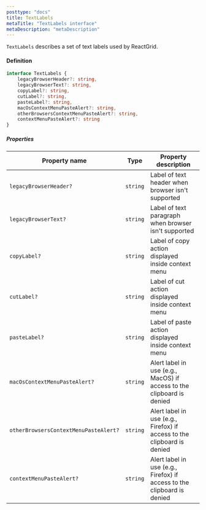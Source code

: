 ```yaml
---
posttype: "docs"
title: TextLabels
metaTitle: "TextLabels interface"
metaDescription: "metaDescription"
--- 
```


`TextLabels` describes a set of text labels used by ReactGrid. 


#### Definition

```ts
interface TextLabels {
    legacyBrowserHeader?: string,
    legacyBrowserText?: string,
    copyLabel?: string,
    cutLabel?: string,
    pasteLabel?: string,
    macOsContextMenuPasteAlert?: string,
    otherBrowsersContextMenuPasteAlert?: string,
    contextMenuPasteAlert?: string
}
```

##### Properties

| Property name                             | Type      | Property description |
| -----------                               | ------    | -------------------- |
| `legacyBrowserHeader?`                    | `string`  | Label of text header when browser isn't supported |
| `legacyBrowserText?`                      | `string`  | Label of text paragraph when browser isn't supported |
| `copyLabel?`                              | `string`  | Label of copy action displayed inside context menu |
| `cutLabel?`                               | `string`  | Label of cut action displayed inside context menu |
| `pasteLabel?`                             | `string`  | Label of paste action displayed inside context menu |
| `macOsContextMenuPasteAlert?`             | `string`  | Alert label in use (e.g., MacOS) if access to the clipboard is denied |
| `otherBrowsersContextMenuPasteAlert?`     | `string`  | Alert label in use (e.g., Firefox) if access to the clipboard is denied |
| `contextMenuPasteAlert?`                  | `string`  | Alert label in use (e.g., Firefox) if access to the clipboard is denied |
